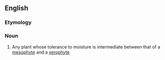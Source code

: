 ==English==

===Etymology===
{{prefix|meso||t1=middle|lang=en}} {{confix|hydro|phyte|t1=dry|t2=plant|lang=en}}

===Noun===
{{en-noun}}

# Any plant whose tolerance to moisture is intermediate between that of a [[mesophyte]] and a [[xerophyte]]